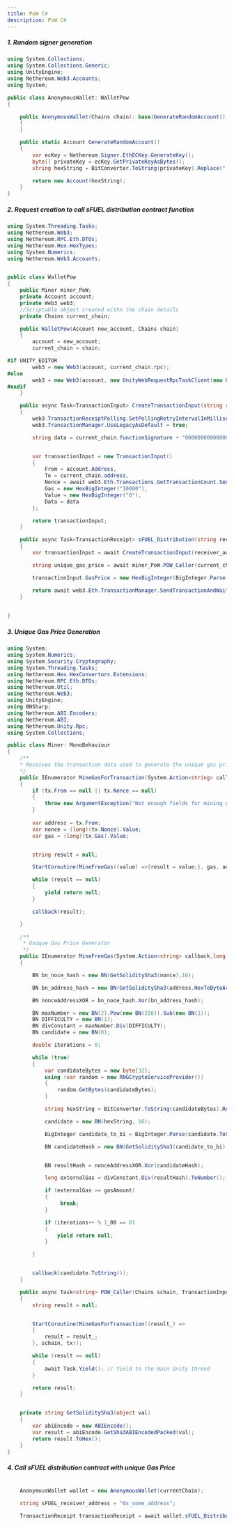 ```yaml
---
title: PoW C#
description: PoW C#
---
```


##### 1. Random signer generation
```csharp
using System.Collections;
using System.Collections.Generic;
using UnityEngine;
using Nethereum.Web3.Accounts;
using System;

public class AnonymousWallet: WalletPow
{

    public AnonymousWallet(Chains chain): base(GenerateRandomAccount(), chain)
    {
    }

    public static Account GenerateRandomAccount()
    {
        var ecKey = Nethereum.Signer.EthECKey.GenerateKey();
        byte[] privateKey = ecKey.GetPrivateKeyAsBytes();
        string hexString = BitConverter.ToString(privateKey).Replace("-", string.Empty);

        return new Account(hexString);
    }
}
```

##### 2. Request creation to call sFUEL distribution contract function

```csharp
using System.Threading.Tasks;
using Nethereum.Web3;
using Nethereum.RPC.Eth.DTOs;
using Nethereum.Hex.HexTypes;
using System.Numerics;
using Nethereum.Web3.Accounts;


public class WalletPow
{
    public Miner miner_PoW;
    private Account account;
    private Web3 web3;
    //Scriptable object created withn the chain details
    private Chains current_chain;

    public WalletPow(Account new_account, Chains chain)
    {
        account = new_account;
        current_chain = chain;

#if UNITY_EDITOR
        web3 = new Web3(account, current_chain.rpc);
#else 
        web3 = new Web3(account, new UnityWebRequestRpcTaskClient(new Uri(current_chain.rpc)));
#endif
    }

    public async Task<TransactionInput> CreateTransactionInput(string receiver_address)
    {
        web3.TransactionReceiptPolling.SetPollingRetryIntervalInMilliseconds(300);
        web3.TransactionManager.UseLegacyAsDefault = true;

        string data = current_chain.functionSignature + "000000000000000000000000" + receiver_address;


        var transactionInput = new TransactionInput()
        {
            From = account.Address,
            To = current_chain.address,
            Nonce = await web3.Eth.Transactions.GetTransactionCount.SendRequestAsync(account.Address),
            Gas = new HexBigInteger("10000"),
            Value = new HexBigInteger("0"),
            Data = data
        };

        return transactionInput;
    }

    public async Task<TransactionReceipt> sFUEL_Distribution(string receiver_address)
    {
        var transactionInput = await CreateTransactionInput(receiver_address);

        string unique_gas_price = await miner_PoW.POW_Caller(current_chain, transactionInput);

        transactionInput.GasPrice = new HexBigInteger(BigInteger.Parse(unique_gas_price));

        return await web3.Eth.TransactionManager.SendTransactionAndWaitForReceiptAsync(transactionInput);
    }

   
}
```

##### 3. Unique Gas Price Generation
```csharp
using System;
using System.Numerics;
using System.Security.Cryptography;
using System.Threading.Tasks;
using Nethereum.Hex.HexConvertors.Extensions;
using Nethereum.RPC.Eth.DTOs;
using Nethereum.Util;
using Nethereum.Web3;
using UnityEngine;
using BNSharp;
using Nethereum.ABI.Encoders;
using Nethereum.ABI;
using Nethereum.Unity.Rpc;
using System.Collections;

public class Miner: MonoBehaviour
{
    /**
    * Receives the transaction data used to generate the unique gas price
    */
    public IEnumerator MineGasForTransaction(System.Action<string> callback,Chains schain, TransactionInput tx)
    {
        if (tx.From == null || tx.Nonce == null)
        {
            throw new ArgumentException("Not enough fields for mining gas (from, nonce)");
        }
        
        var address = tx.From;
        var nonce = (long)(tx.Nonce).Value;
        var gas = (long)(tx.Gas).Value;


        string result = null;

        StartCoroutine(MineFreeGas((value) =>{result = value;}, gas, address, nonce));

        while (result == null)
        {
            yield return null;
        }

        callback(result);

    }

    /**
     * Unique Gas Price Generator
     */
    public IEnumerator MineFreeGas(System.Action<string> callback,long gasAmount, string address,long nonce)
    {

        BN bn_noce_hash = new BN(GetSoliditySha3(nonce),16);

        BN bn_address_hash = new BN(GetSoliditySha3(address.HexToByteArray()), 16);

        BN nonceAddressXOR = bn_noce_hash.Xor(bn_address_hash);

        BN maxNumber = new BN(2).Pow(new BN(256)).Sub(new BN(1));
        BN DIFFICULTY = new BN(1);
        BN divConstant = maxNumber.Div(DIFFICULTY);
        BN candidate = new BN(0);

        double iterations = 0;

        while (true)
        {
            var candidateBytes = new byte[32];
            using (var random = new RNGCryptoServiceProvider())
            {
                random.GetBytes(candidateBytes);
            }

            string hexString = BitConverter.ToString(candidateBytes).Replace("-","").ToLowerInvariant();

            candidate = new BN(hexString, 16);

            BigInteger candidate_to_bi = BigInteger.Parse(candidate.ToString());

            BN candidateHash = new BN(GetSoliditySha3(candidate_to_bi),16);


            BN resultHash = nonceAddressXOR.Xor(candidateHash);

            long externalGas = divConstant.Div(resultHash).ToNumber();

            if (externalGas >= gasAmount)
            { 
                 break;
            }

            if (iterations++ % 1_00 == 0)
            {
                yield return null;
            }

        }


        callback(candidate.ToString());
    }

    public async Task<string> POW_Caller(Chains schain, TransactionInput tx)
    {
        string result = null;


        StartCoroutine(MineGasForTransaction((result_) =>
        {
            result = result_;
        }, schain, tx));

        while (result == null)
        {
            await Task.Yield(); // Yield to the main Unity thread
        }

        return result;
    }


    private string GetSoliditySha3(object val)
    {
        var abiEncode = new ABIEncode();
        var result = abiEncode.GetSha3ABIEncodedPacked(val);
        return result.ToHex();
    }
}
```

##### 4. Call sFUEL distribution contract with unique Gas Price

```csharp
    
    AnonymousWallet wallet = new AnonymousWallet(currentChain);

    string sFUEL_receiver_address = "0x_some_address";

    TransactionReceipt transactionReceipt = await wallet.sFUEL_Distribution(sFUEL_receiver_address);

```
